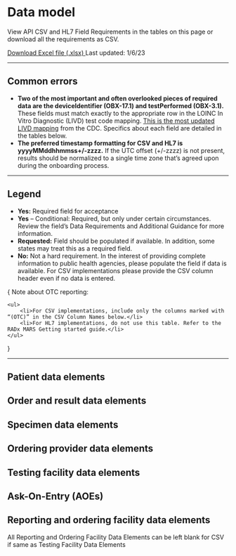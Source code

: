 
# Data model

<p className="usa-intro text-base">View API CSV and HL7 Field Requirements in the tables on this page or download all the requirements as CSV.</p>
<a href="" className="usa-button">Download Excel file (.xlsx) <Icon.FileDownload /></a> Last updated: 1/6/23

***

## Common errors
* **Two of the most important and often overlooked pieces of required data are the deviceIdentifier (OBX-17.1) and testPerformed (OBX-3.1).**
These fields must match exactly to the appropriate row in the LOINC In Vitro Diagnostic (LIVD) test code mapping.
[This is the most updated LIVD mapping]() from the CDC. Specifics about each field are detailed in the tables below.
* **The preferred timestamp formatting for CSV and HL7 is yyyyMMddhhmmss+/-zzzz.**
If the UTC offset (+/-zzzz) is not present, results should be normalized to a single time zone that’s agreed upon during the onboarding process.

***

## Legend

* **Yes:** Required field for acceptance
* **Yes** – Conditional: Required, but only under certain circumstances. Review the field’s Data Requirements and Additional Guidance for more information.
* **Requested:** Field should be populated if available. In addition, some states may treat this as a required field.
* **No:** Not a hard requirement. In the interest of providing complete information to public health agencies, please populate the field if data is available. For CSV implementations please provide the CSV column header even if no data is entered.

{
<Alert type="info">
    <span className="text-bold">Note about OTC reporting:</span>

    <ul>
        <li>For CSV implementations, include only the columns marked with “(OTC)” in the CSV Column Names below.</li>
        <li>For HL7 implementations, do not use this table. Refer to the RADx MARS Getting started guide.</li>
    </ul>
</Alert>
}

***

## Patient data elements
<PatientDataElementsTable />

## Order and result data elements
<OrderAndResultDataElementsTable />

## Specimen data elements
<SpecimenDataElementsTable />

## Ordering provider data elements
<OrderingProviderDataElementsTable />

## Testing facility data elements
<TestingFacilityDataElementsTable />

## Ask-On-Entry (AOEs)
<AskOnEntryTable />

## Reporting and ordering facility data elements
All Reporting and Ordering Facility Data Elements can be left blank for CSV if same as Testing Facility Data Elements

<ReportingAndOrderingFacilityDataElementsTable />
